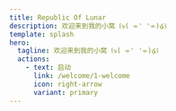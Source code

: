 ```yaml
---
title: Republic Of Lunar
description: 欢迎来到我的小窝 ꒰ঌ( ⌯' '⌯)໒꒱
template: splash
hero:
  tagline: 欢迎来到我的小窝 ꒰ঌ( ⌯' '⌯)໒꒱
  actions:
    - text: 启动
      link: /welcome/1-welcome
      icon: right-arrow
      variant: primary
---
```


 


<LinkCard
  title="Starlight"
  description="了解什么是Starlight，如何部署等"
  href="/starlight/1-install_arch"
/>

<CardGrid>
<LinkCard title="如何将 Starlight 部署到 Github Pages 上?" href="/starlight/2-gh-pages" />
<LinkCard title="如何将 Starlight 部署到 Cloudflare Pages 上?" href="/starlight/3-cloudflare" />
</CardGrid>

<LinkCard
  title="Arch Linux"
  description="了解什么是Arch Linux，如何安装等"
  href="/arch/1-what_is_arch"
/>

<CardGrid>
  <LinkCard title="什么是 ArchLinux?" href="/arch/1-what_is_arch" />
  <LinkCard title="如何安装 ArchLinux?" href="/arch/3-install_arch" />
</CardGrid>

